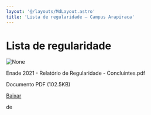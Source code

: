 ```yaml
---
layout: '@/layouts/MdLayout.astro'
title: 'Lista de regularidade — Campus Arapiraca'
---
```




Lista de regularidade
=====================









<Image src="https://arapiraca.ufal.br/graduacao/ciencia-da-computacao/institucional/enade/enade-2021/enade-2021-relatorio-de-regularidade-concluintes.pdf/%2b%2bplone%2b%2bufalprofile/imgs/file-icon.png" alt="None" inferSize />

 Enade 2021 - Relatório de Regularidade - Concluintes.pdf  

 Documento PDF
 (102.5KB)
 

[Baixar](../enade-2021-relatorio-de-regularidade-concluinte/%40%40download/file/Enade%202021%20-%20Relato%cc%81rio%20de%20Regularidade%20-%20Concluintes.3dc)























 de 












